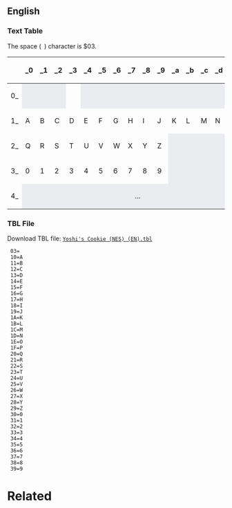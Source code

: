 {{TBL}}

==English==

=== Text Table ===

The space (<code>&nbsp;</code>) character is $03.

{| class="wikitable" style="text-align: center;"
|-
!    !!  _0  !!  _1  !!  _2  !!  _3  !!  _4  !!  _5  !!  _6  !!  _7  !!  _8  !!  _9  !!  _a  !!  _b  !!  _c  !!  _d  !!  _e  !!  _f
|-
! scope="row" |  0_
|  style="background-color:#eaecf0;"  |
|  style="background-color:#eaecf0;"  |
|  style="background-color:#eaecf0;"  |
|  &nbsp;
|  style="background-color:#eaecf0;"  |
|  style="background-color:#eaecf0;"  |
|  style="background-color:#eaecf0;"  |
|  style="background-color:#eaecf0;"  |
|  style="background-color:#eaecf0;"  |
|  style="background-color:#eaecf0;"  |
|  style="background-color:#eaecf0;"  |
|  style="background-color:#eaecf0;"  |
|  style="background-color:#eaecf0;"  |
|  style="background-color:#eaecf0;"  |
|  style="background-color:#eaecf0;"  |
|  style="background-color:#eaecf0;"  |
|-
! scope="row" |  1_
|  A
|  B
|  C
|  D
|  E
|  F
|  G
|  H
|  I
|  J
|  K
|  L
|  M
|  N
|  O
|  P
|-
! scope="row" |  2_
|  Q
|  R
|  S
|  T
|  U
|  V
|  W
|  X
|  Y
|  Z
|  style="background-color:#eaecf0;"  |
|  style="background-color:#eaecf0;"  |
|  style="background-color:#eaecf0;"  |
|  style="background-color:#eaecf0;"  |
|  style="background-color:#eaecf0;"  |
|  style="background-color:#eaecf0;"  |
|-
! scope="row" |  3_
|  0
|  1
|  2
|  3
|  4
|  5
|  6
|  7
|  8
|  9
|  style="background-color:#eaecf0;"  |
|  style="background-color:#eaecf0;"  |
|  style="background-color:#eaecf0;"  |
|  style="background-color:#eaecf0;"  |
|  style="background-color:#eaecf0;"  |
|  style="background-color:#eaecf0;"  |
|-
! scope="row" |  4_
|  colspan="16"  style="text-align: center; background-color: #eaecf0;"  |  ...
|}

<!--=== As seen in RAM ===

The text table as seen in the RAM viewer of Mesen2.

[[File:Yoshi's Cookie (NES) - Text Table in RAM (EN).png|none]]
-->
=== TBL File ===
 
Download TBL file: <code>[https://raw.githubusercontent.com/TheAnsarya/GameInfo/main/Yoshi's%20Cookie%20(NES)\Wiki\Files\Yoshi's%20Cookie%20(NES)%20(EN).tbl Yoshi's Cookie (NES) (EN).tbl]</code>

<pre>
 03= 
 10=A
 11=B
 12=C
 13=D
 14=E
 15=F
 16=G
 17=H
 18=I
 19=J
 1A=K
 1B=L
 1C=M
 1D=N
 1E=O
 1F=P
 20=Q
 21=R
 22=S
 23=T
 24=U
 25=V
 26=W
 27=X
 28=Y
 29=Z
 30=0
 31=1
 32=2
 33=3
 34=4
 35=5
 36=6
 37=7
 38=8
 39=9
</pre>

=Related=
<br>

{{Internal Data}}
